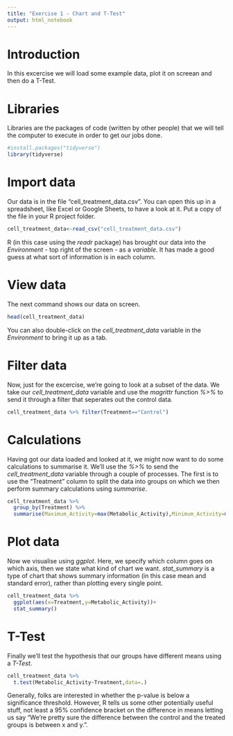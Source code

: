 ```yaml
---
title: "Exercise 1 - Chart and T-Test"
output: html_notebook
---
```


# Introduction

In this excercise we will load some example data, plot it on screean and then do a T-Test.

# Libraries

Libraries are the packages of code (written by other people) that we will tell the computer to execute in order to get our jobs done.

```r
#install.packages("tidyverse")
library(tidyverse)
```

# Import data

Our data is in the file "cell_treatment_data.csv". You can open this up in a spreadsheet, like Excel or Google Sheets, to have a look at it. Put a copy of the file in your R project folder.

```r
cell_treatment_data<-read_csv("cell_treatment_data.csv")
```

R (in this case using the *readr* package) has brought our data into the *Environment* - top right of the screen - as a *variable*. It has made a good guess at what sort of information is in each column.

# View data

The next command shows our data on screen.

```r
head(cell_treatment_data)
```

You can also double-click on the *cell_treatment_data* variable in the *Environment* to bring it up as a tab.

# Filter data

Now, just for the excercise, we're going to look at a subset of the data. We take our *cell_treatment_data* variable and use the *magrittr* function *%>%* to send it through a filter that seperates out the control data.

```r
cell_treatment_data %>% filter(Treatment=="Control")
```

# Calculations

Having got our data loaded and looked at it, we might now want to do some calculations to summarise it. We'll use the *%>%* to send the *cell_treatment_data* variable through a couple of processes. The first is to use the "Treatment" column to split the data into groups on which we then perform summary calculations using *summarise*.

```r
cell_treatment_data %>% 
  group_by(Treatment) %>%
  summarise(Maximum_Activity=max(Metabolic_Activity),Minimum_Activity=min(Metabolic_Activity))

```

# Plot data

Now we visualise using *ggplot*. Here, we specify which column goes on which axis, then we state what kind of chart we want. *stat_summary* is a type of chart that shows summary information (in this case mean and standard error), rather than plotting every single point.

```r
cell_treatment_data %>%
  ggplot(aes(x=Treatment,y=Metabolic_Activity))+
  stat_summary()
```

# T-Test

Finally we'll test the hypothesis that our groups have different means using a *T-Test*.

```r
cell_treatment_data %>%
  t.test(Metabolic_Activity~Treatment,data=.)
```

Generally, folks are interested in whether the p-value is below a significance threshold. However, R tells us some other potentially useful stuff, not least a 95% confidence bracket on the difference in means letting us say "We're pretty sure the difference between the control and the treated groups is between x and y.".
